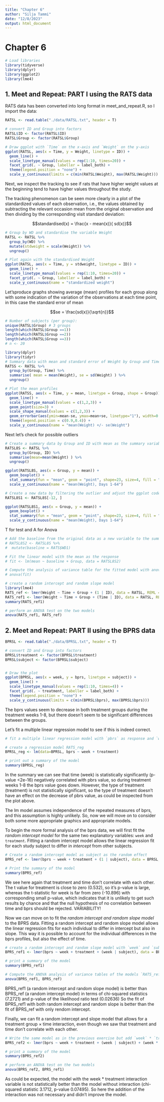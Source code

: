 ```yaml
---
title: "Chapter 6"
author: "Silja Tammi"
date: "12/8/2023"
output: html_document
---
```


# Chapter 6

```r
# Load libraries
library(tidyverse)
library(dplyr)
library(ggplot2)
library(lme4)
```

## 1. Meet and Repeat: PART I using the RATS data

RATS data has been converted into long format in meet_and_repeat.R, so I import the data:

```r
RATSL <- read.table("./data/RATSL.txt", header = T)

# convert ID and Group into factors
RATSL$ID <- factor(RATSL$ID)
RATSL$Group <- factor(RATSL$Group)

# Draw ggplot with `Time` on the x-axis and `Weight` on the y-axis
ggplot(RATSL, aes(x = Time, y = Weight, linetype = ID)) +
  geom_line() +
  scale_linetype_manual(values = rep(1:10, times=20)) +
  facet_grid(. ~ Group, labeller = label_both) +
  theme(legend.position = "none") + 
  scale_y_continuous(limits = c(min(RATSL$Weight), max(RATSL$Weight)))

```

Next, we inspect the tracking to see if rats that have higher weight values at the beginning tend to have higher values throughout the study. 

The tracking phenomenon can be seen more clearly in a plot of the standardized values of each
observation, i.e., the values obtained by subtracting the relevant occasion mean from the original observation and then dividing by the corresponding visit standard deviation:

$$standardised(x) = \frac{x - mean(x)}{ sd(x)}$$
```r
# Group by WD and standardise the variable Weight
RATSL <- RATSL %>%
  group_by(WD) %>%
  mutate(stdweight = scale(Weight)) %>%
  ungroup()

# Plot again with the standardised Weight
ggplot(RATSL, aes(x = Time, y = stdweight, linetype = ID)) +
  geom_line() +
  scale_linetype_manual(values = rep(1:10, times=20)) +
  facet_grid(. ~ Group, labeller = label_both) +
  scale_y_continuous(name = "standardized weight")
```

Let'sproduce graphs showing average (mean) profiles for each group along with some indication of the variation of the observations at each time point, in this case the standard error of mean

$$se = \frac{sd(x)}{\sqrt{n}}$$

```r
# Number of subjects (per group):
unique(RATSL$Group) # 3 groups
length(which(RATSL$Group ==1))
length(which(RATSL$Group ==2))
length(which(RATSL$Group ==3))
# n <- 20

library(dplyr)
library(tidyr)
# Summary data with mean and standard error of Weight by Group and Time 
RATSS <- RATSL %>%
  group_by(Group, Time) %>%
  summarise( mean = mean(Weight), se = sd(Weight) ) %>%
  ungroup()

# Plot the mean profiles
ggplot(RATSS, aes(x = Time, y = mean, linetype = Group, shape = Group)) +
  geom_line() +
  scale_linetype_manual(values = c(1,2,3)) +
  geom_point(size=3) +
  scale_shape_manual(values = c(1,2,3)) +
  geom_errorbar(aes(ymin=mean-se, ymax=mean+se, linetype="1"), width=0.3) +
  theme(legend.position = c(0.9,0.4)) +
  scale_y_continuous(name = "mean(Weight) +/- se(Weight")

```
Next let's check for possible outliers

```r
# Create a summary data by Group and ID with mean as the summary variable
RATSL8S <- RATSL %>%
  group_by(Group, ID) %>%
  summarise(mean=mean(Weight) ) %>%
  ungroup()

ggplot(RATSL8S, aes(x = Group, y = mean)) +
  geom_boxplot() +
  stat_summary(fun = "mean", geom = "point", shape=23, size=4, fill = "white") +
  scale_y_continuous(name = "mean(Weight), Days 1-64")

# Create a new data by filtering the outlier and adjust the ggplot code the draw the plot again with the new data
RATSL8S1 <- RATSL8S[-12, ]

ggplot(RATSL8S1, aes(x = Group, y = mean)) +
  geom_boxplot() +
  stat_summary(fun = "mean", geom = "point", shape=23, size=4, fill = "white") +
  scale_y_continuous(name = "mean(Weight), Days 1-64")
```

T for test and A for Anova

```r

# Add the baseline from the original data as a new variable to the summary data
# RATSL8S2 <- RATSL8S %>%
#  mutate(baseline = RATS$WD1)

# Fit the linear model with the mean as the response 
# fit <- lm(mean ~ baseline + Group, data = RATSL8S2)

# Compute the analysis of variance table for the fitted model with anova()
# anova(fit)

# create a random intercept and random slope model
library(lme4)
RATS_ref <- lmer(Weight ~ Time + Group + (1 | ID), data = RATSL, REML = FALSE)
RATS_ref1 <- lmer(Weight ~ Time + Group + (Time | ID), data = RATSL, REML = FALSE)
summary(RATS_ref1)

# perform an ANOVA test on the two models
anova(RATS_ref1, RATS_ref)
```

## 2. Meet and Repeat: PART II using the BPRS data

```r
BPRSL <- read.table("./data/BPRSL.txt", header = T)

# convert ID and Group into factors
BPRSL$treatment <- factor(BPRSL$treatment)
BPRSL$subject <- factor(BPRSL$subject)


# Draw the plot
ggplot(BPRSL, aes(x = week, y = bprs, linetype = subject)) +
  geom_line() +
  scale_linetype_manual(values = rep(1:10, times=4)) +
  facet_grid(. ~ treatment, labeller = label_both) +
  theme(legend.position = "none") + 
  scale_y_continuous(limits = c(min(BPRSL$bprs), max(BPRSL$bprs)))

```

The bprs values seem to decrease in both treatment groups during the treatment weeks 1-8, but there doesn't seem to be significant differences between the groups.

Let's fit a multiple linear regression model to see if this is indeed correct.

```r
# fit a multiple linear regression model with `pbrs` as response and `week` and `treatment` as explanatory variables

# create a regression model RATS_reg
BPRSL_reg <- lm(data=BPRSL, bprs ~ week + treatment)

# print out a summary of the model
summary(BPRSL_reg)
```

In the summary we can see that time (week) is statistically significantly (p-value <2e-16) negatively correlated with pbrs value, so during treatment weeks 1-8 the bprs value goes down. However, the type of treatment (treatment) is not statistically significant, so the type of treatment doesn't have an effect on the decrease of pbrs value, as could be inspected from the plot above. 

The lm model assumes independence of the repeated measures of bprs, and this assumption is highly unlikely. So, now we will move on to consider both some more appropriate graphics and appropriate models.

To begin the more formal analysis of the bprs data, we will first fit the *random intercept model* for the same two explanatory variables: `week` and `treatment`. Fitting a random intercept model allows the linear regression fit for each study subject to differ in *intercept* from other subjects.

```r
# Create a random intercept model as subject as the random effect
BPRS_ref <- lmer(bprs ~ week + treatment + (1 | subject), data = BPRSL, REML = FALSE)

# Print the summary of the model
summary(BPRS_ref)
```

We see here again that treatment and time don't correlate with each other. The t value for treatment is close to zero (0.532), so it's p-value is large, whereas the t-statistic for week is far from zero (-10.896) with corresponding small p-value, which indicates that it is unlikely to get such results by chance and that the null hypothesis of no correlation between time and bprs should be rejected.
VARIABILITY!

Now we can move on to fit the *random intercept and random slope model* to the BPRS data. Fitting a random intercept and random slope model allows the linear regression fits for each individual to differ in intercept but also in slope. This way it is possible to account for the individual differences in the bprs profiles, but also the effect of time.

```r
# create a random intercept and random slope model with `week` and `subject` as the random effects
BPRS_ref1 <- lmer(bprs ~ week + treatment + (week | subject), data = BPRSL, REML = FALSE)

# print a summary of the model
summary(BPRS_ref1)

# Compute the ANOVA analysis of variance tables of the models `RATS_ref` and `RATS_ref1
anova(BPRS_ref1, BPRS_ref)
```

BPRS_ref1 (a random intercept and random slope model) is better than BPRS_ref (a random intercept model) in terms of chi-squared statistics (7.2721) and p-value of the likelihood ratio test (0.02636)
So the fit of BPRS_ref1 with both random intercept and random slope is better than the fit of BPRS_ref with only rendom intercept.

Finally, we can fit a random intercept and slope model that allows for a treatment group × time interaction, even though we saw that treatment and time don't correlate with each other.

```r
# Write the same model as in the previous exercise but add `week` * `treatment` interaction.
BPRS_ref2 <- lmer(bprs ~ week + treatment + (week | subject) + (week * treatment), data = BPRSL, REML = FALSE)

# print a summary of the model
summary(BPRS_ref2)

# perform an ANOVA test on the two models
anova(BPRS_ref2, BPRS_ref1)
```

As could be expected, the model with the week * treatment interaction variable is not statistically better than the model without interaction (chi-squared statistic 3.1712, p-value 0.07495). So here the addition of the interaction was not necessary and didn't improve the model.
